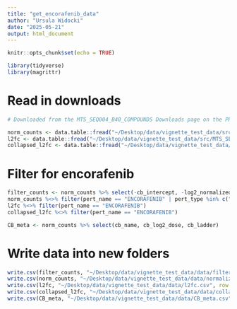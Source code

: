 ```yaml
---
title: "get_encorafenib_data"
author: "Ursula Widocki"
date: "2025-05-21"
output: html_document
---
```


```r
knitr::opts_chunk$set(echo = TRUE)
```

```r
library(tidyverse)
library(magrittr)
```

# Read in downloads
```r
# Downloaded from the MTS_SEQ004_B40_COMPOUNDS Downloads page on the PRISM portal

norm_counts <- data.table::fread("~/Desktop/data/vignette_test_data/src/MTS_SEQ004_B40_COMPOUNDS_normalized_counts.csv")
l2fc <- data.table::fread("~/Desktop/data/vignette_test_data/src/MTS_SEQ004_B40_COMPOUNDS_l2fc.csv")
collapsed_l2fc <- data.table::fread("~/Desktop/data/vignette_test_data/src/MTS_SEQ004_B40_COMPOUNDS_collapsed_l2fc.csv")
```

# Filter for encorafenib
```r
filter_counts <- norm_counts %>% select(-cb_intercept, -log2_normalized_n)
norm_counts %<>% filter(pert_name == "ENCORAFENIB" | pert_type %in% c("ctl_vehicle", "trt_poscon"))
l2fc %<>% filter(pert_name == "ENCORAFENIB")
collapsed_l2fc %<>% filter(pert_name == "ENCORAFENIB")

CB_meta <- norm_counts %>% select(cb_name, cb_log2_dose, cb_ladder)
```

# Write data into new folders
```r
write.csv(filter_counts, "~/Desktop/data/vignette_test_data/data/filtered_counts.csv", row.names = F)
write.csv(norm_counts, "~/Desktop/data/vignette_test_data/data/normalized_counts.csv", row.names = F)
write.csv(l2fc, "~/Desktop/data/vignette_test_data/data/l2fc.csv", row.names = F)
write.csv(collapsed_l2fc, "~/Desktop/data/vignette_test_data/data/collapsed_l2fc.csv", row.names = F)
write.csv(CB_meta, "~/Desktop/data/vignette_test_data/data/CB_meta.csv", row.names = F)
```


